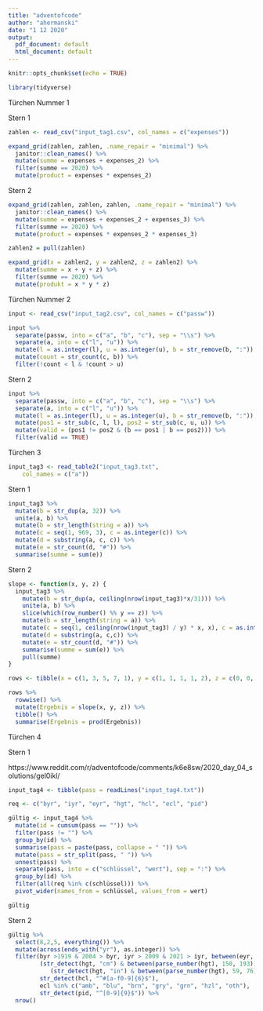 ```yaml
---
title: "adventofcode"
author: "ahermanski"
date: "1 12 2020"
output:
  pdf_document: default
  html_document: default
---
```


```r
knitr::opts_chunk$set(echo = TRUE)
```

```r
library(tidyverse)
```

Türchen Nummer 1

Stern 1

```r
zahlen <- read_csv("input_tag1.csv", col_names = c("expenses"))
```

```r
expand_grid(zahlen, zahlen, .name_repair = "minimal") %>% 
  janitor::clean_names() %>% 
  mutate(summe = expenses + expenses_2) %>% 
  filter(summe == 2020) %>% 
  mutate(product = expenses * expenses_2)
```

Stern 2

```r
expand_grid(zahlen, zahlen, zahlen, .name_repair = "minimal") %>% 
  janitor::clean_names() %>% 
  mutate(summe = expenses + expenses_2 + expenses_3) %>% 
  filter(summe == 2020) %>% 
  mutate(product = expenses * expenses_2 * expenses_3)
```

```r
zahlen2 = pull(zahlen)

expand_grid(x = zahlen2, y = zahlen2, z = zahlen2) %>% 
  mutate(summe = x + y + z) %>% 
  filter(summe == 2020) %>% 
  mutate(produkt = x * y * z)
```

Türchen Nummer 2

```r
input <- read_csv("input_tag2.csv", col_names = c("passw"))
```

```r
input %>% 
  separate(passw, into = c("a", "b", "c"), sep = "\\s") %>% 
  separate(a, into = c("l", "u")) %>% 
  mutate(l = as.integer(l), u = as.integer(u), b = str_remove(b, ":")) %>% 
  mutate(count = str_count(c, b)) %>% 
  filter(!count < l & !count > u)
```

Stern 2

```r
input %>% 
  separate(passw, into = c("a", "b", "c"), sep = "\\s") %>% 
  separate(a, into = c("l", "u")) %>% 
  mutate(l = as.integer(l), u = as.integer(u), b = str_remove(b, ":")) %>% 
  mutate(pos1 = str_sub(c, l, l), pos2 = str_sub(c, u, u)) %>% 
  mutate(valid = (pos1 != pos2 & (b == pos1 | b == pos2))) %>% 
  filter(valid == TRUE) 
```

Türchen 3

```r
input_tag3 <- read_table2("input_tag3.txt", 
    col_names = c("a"))
```

Stern 1

```r
input_tag3 %>% 
  mutate(b = str_dup(a, 32)) %>% 
  unite(a, b) %>% 
  mutate(b = str_length(string = a)) %>% 
  mutate(c = seq(1, 969, 3), c = as.integer(c)) %>% 
  mutate(d = substring(a, c, c)) %>% 
  mutate(e = str_count(d, "#")) %>% 
  summarise(summe = sum(e))
```

Stern 2

```r
slope <- function(x, y, z) {
  input_tag3 %>% 
    mutate(b = str_dup(a, ceiling(nrow(input_tag3)*x/31))) %>% 
    unite(a, b) %>% 
    slice(which(row_number() %% y == z)) %>% 
    mutate(b = str_length(string = a)) %>% 
    mutate(c = seq(1, ceiling(nrow(input_tag3) / y) * x, x), c = as.integer(c)) %>% 
    mutate(d = substring(a, c,c)) %>% 
    mutate(e = str_count(d, "#")) %>% 
    summarise(summe = sum(e)) %>% 
    pull(summe)
}
```

```r
rows <- tibble(x = c(1, 3, 5, 7, 1), y = c(1, 1, 1, 1, 2), z = c(0, 0, 0, 0, 1))

rows %>% 
  rowwise() %>% 
  mutate(Ergebnis = slope(x, y, z)) %>% 
  tibble() %>% 
  summarise(Ergebnis = prod(Ergebnis))
```

Türchen 4

Stern 1

https://www.reddit.com/r/adventofcode/comments/k6e8sw/2020_day_04_solutions/gel0ikl/

```r
input_tag4 <- tibble(pass = readLines("input_tag4.txt")) 
```

```r
req <- c("byr", "iyr", "eyr", "hgt", "hcl", "ecl", "pid")

gültig <- input_tag4 %>% 
  mutate(id = cumsum(pass == "")) %>% 
  filter(pass != "") %>% 
  group_by(id) %>% 
  summarise(pass = paste(pass, collapse = " ")) %>% 
  mutate(pass = str_split(pass, " ")) %>% 
  unnest(pass) %>% 
  separate(pass, into = c("schlüssel", "wert"), sep = ":") %>% 
  group_by(id) %>% 
  filter(all(req %in% c(schlüssel))) %>% 
  pivot_wider(names_from = schlüssel, values_from = wert)

gültig
```

Stern 2

```r
gültig %>% 
  select(8,2,5, everything()) %>% 
  mutate(across(ends_with("yr"), as.integer)) %>% 
  filter(byr >1919 & 2004 > byr, iyr > 2009 & 2021 > iyr, between(eyr, 2020, 2030),
         (str_detect(hgt, "cm") & between(parse_number(hgt), 150, 193)) | 
            (str_detect(hgt, "in") & between(parse_number(hgt), 59, 76)),
         str_detect(hcl, "^#[a-f0-9]{6}$"),
         ecl %in% c("amb", "blu", "brn", "gry", "grn", "hzl", "oth"),
         str_detect(pid, "^[0-9]{9}$")) %>% 
  nrow()
```